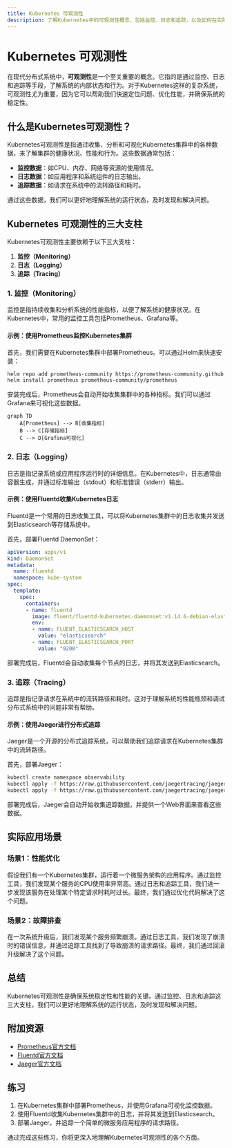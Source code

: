 ```yaml
---
title: Kubernetes 可观测性
description: 了解Kubernetes中的可观测性概念，包括监控、日志和追踪，以及如何在实际场景中应用这些工具和技术。
---
```


# Kubernetes 可观测性

在现代分布式系统中，**可观测性**是一个至关重要的概念。它指的是通过监控、日志和追踪等手段，了解系统的内部状态和行为。对于Kubernetes这样的复杂系统，可观测性尤为重要，因为它可以帮助我们快速定位问题、优化性能，并确保系统的稳定性。

## 什么是Kubernetes可观测性？

Kubernetes可观测性是指通过收集、分析和可视化Kubernetes集群中的各种数据，来了解集群的健康状况、性能和行为。这些数据通常包括：

- **监控数据**：如CPU、内存、网络等资源的使用情况。
- **日志数据**：如应用程序和系统组件的日志输出。
- **追踪数据**：如请求在系统中的流转路径和耗时。

通过这些数据，我们可以更好地理解系统的运行状态，及时发现和解决问题。

## Kubernetes 可观测性的三大支柱

Kubernetes可观测性主要依赖于以下三大支柱：

1. **监控（Monitoring）**
2. **日志（Logging）**
3. **追踪（Tracing）**

### 1. 监控（Monitoring）

监控是指持续收集和分析系统的性能指标，以便了解系统的健康状况。在Kubernetes中，常用的监控工具包括Prometheus、Grafana等。

#### 示例：使用Prometheus监控Kubernetes集群

首先，我们需要在Kubernetes集群中部署Prometheus。可以通过Helm来快速安装：

```bash
helm repo add prometheus-community https://prometheus-community.github.io/helm-charts
helm install prometheus prometheus-community/prometheus
```

安装完成后，Prometheus会自动开始收集集群中的各种指标。我们可以通过Grafana来可视化这些数据。

```mermaid
graph TD
    A[Prometheus] --> B[收集指标]
    B --> C[存储指标]
    C --> D[Grafana可视化]
```

### 2. 日志（Logging）

日志是指记录系统或应用程序运行时的详细信息。在Kubernetes中，日志通常由容器生成，并通过标准输出（stdout）和标准错误（stderr）输出。

#### 示例：使用Fluentd收集Kubernetes日志

Fluentd是一个常用的日志收集工具，可以将Kubernetes集群中的日志收集并发送到Elasticsearch等存储系统中。

首先，部署Fluentd DaemonSet：

```yaml
apiVersion: apps/v1
kind: DaemonSet
metadata:
  name: fluentd
  namespace: kube-system
spec:
  template:
    spec:
      containers:
      - name: fluentd
        image: fluent/fluentd-kubernetes-daemonset:v1.14.6-debian-elasticsearch7-1
        env:
        - name: FLUENT_ELASTICSEARCH_HOST
          value: "elasticsearch"
        - name: FLUENT_ELASTICSEARCH_PORT
          value: "9200"
```

部署完成后，Fluentd会自动收集每个节点的日志，并将其发送到Elasticsearch。

### 3. 追踪（Tracing）

追踪是指记录请求在系统中的流转路径和耗时。这对于理解系统的性能瓶颈和调试分布式系统中的问题非常有帮助。

#### 示例：使用Jaeger进行分布式追踪

Jaeger是一个开源的分布式追踪系统，可以帮助我们追踪请求在Kubernetes集群中的流转路径。

首先，部署Jaeger：

```bash
kubectl create namespace observability
kubectl apply -f https://raw.githubusercontent.com/jaegertracing/jaeger-operator/master/deploy/crds/jaegertracing.io_jaegers_crd.yaml
kubectl apply -f https://raw.githubusercontent.com/jaegertracing/jaeger-operator/master/deploy/operator.yaml
```

部署完成后，Jaeger会自动开始收集追踪数据，并提供一个Web界面来查看这些数据。

## 实际应用场景

### 场景1：性能优化

假设我们有一个Kubernetes集群，运行着一个微服务架构的应用程序。通过监控工具，我们发现某个服务的CPU使用率异常高。通过日志和追踪工具，我们进一步发现该服务在处理某个特定请求时耗时过长。最终，我们通过优化代码解决了这个问题。

### 场景2：故障排查

在一次系统升级后，我们发现某个服务频繁崩溃。通过日志工具，我们发现了崩溃时的错误信息，并通过追踪工具找到了导致崩溃的请求路径。最终，我们通过回滚升级解决了这个问题。

## 总结

Kubernetes可观测性是确保系统稳定性和性能的关键。通过监控、日志和追踪这三大支柱，我们可以更好地理解系统的运行状态，及时发现和解决问题。

## 附加资源

- [Prometheus官方文档](https://prometheus.io/docs/)
- [Fluentd官方文档](https://docs.fluentd.org/)
- [Jaeger官方文档](https://www.jaegertracing.io/docs/)

## 练习

1. 在Kubernetes集群中部署Prometheus，并使用Grafana可视化监控数据。
2. 使用Fluentd收集Kubernetes集群中的日志，并将其发送到Elasticsearch。
3. 部署Jaeger，并追踪一个简单的微服务应用程序的请求路径。

通过完成这些练习，你将更深入地理解Kubernetes可观测性的各个方面。